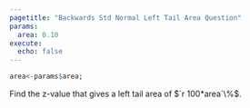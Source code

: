 ```yaml
---
pagetitle: "Backwards Std Normal Left Tail Area Question"
params:
  area: 0.10
execute:
  echo: false 
---
```


```r
area<-params$area; 
```

Find the z-value that gives a left tail area of $`r 100*area`\%$.
